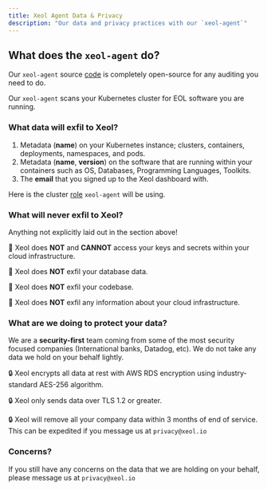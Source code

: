 ```yaml
---
title: Xeol Agent Data & Privacy
description: "Our data and privacy practices with our `xeol-agent`"
---
```


## What does the `xeol-agent` do?

<Note>Our `xeol-agent` source [code](https://github.com/xeol-io/xeol-agent) is completely open-source for any auditing you need to do.</Note>

Our `xeol-agent` scans your Kubernetes cluster for EOL software you are running.


### What data will exfil to Xeol?
1. Metadata (**name**) on your Kubernetes instance; clusters, containers, deployments, namespaces, and pods.
2. Metadata (**name**, **version**) on the software that are running within your containers such as OS, Databases, Programming Languages, Toolkits.
3. The **email** that you signed up to the Xeol dashboard with.

<Info>Here is the cluster [role](https://github.com/xeol-io/xeol-charts/blob/main/stable/xeol-agent/templates/cluster-role-readonly.yaml) `xeol-agent` will be using.</Info>


### What will never exfil to Xeol?
Anything not explicitly laid out in the section above!

🚫 Xeol does **NOT** and **CANNOT** access your keys and secrets within your cloud infrastructure.

🚫 Xeol does **NOT** exfil your database data.

🚫 Xeol does **NOT** exfil your codebase.

🚫 Xeol does **NOT** exfil any information about your cloud infrastructure.


### What are we doing to protect your data?
We are a **security-first** team coming from some of the most security focused companies (International banks, Datadog, etc). We do not take any data we hold on your behalf lightly.

🔒 Xeol encrypts all data at rest with AWS RDS encryption using industry-standard AES-256 algorithm.

🔒 Xeol only sends data over TLS 1.2 or greater.

🔒 Xeol will remove all your company data within 3 months of end of service. This can be expedited if you message us at `privacy@xeol.io`


### Concerns?
If you still have any concerns on the data that we are holding on your behalf, please message us at `privacy@xeol.io`